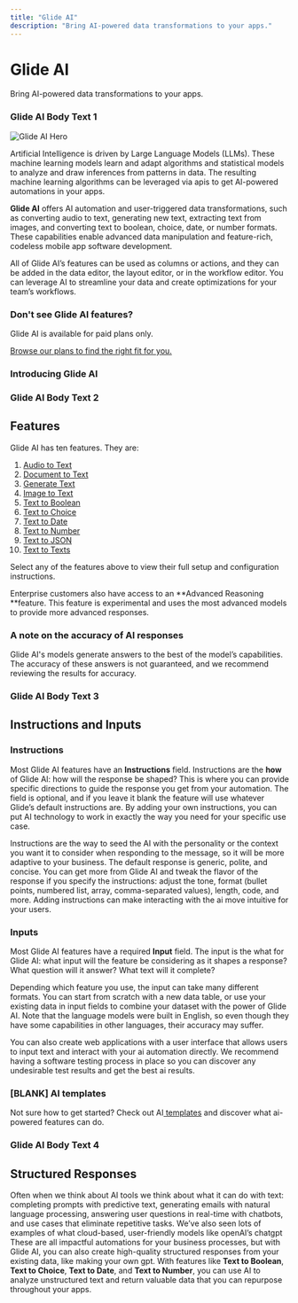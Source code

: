 ```yaml
---
title: "Glide AI"
description: "Bring AI-powered data transformations to your apps."
---
```


# Glide AI

Bring AI-powered data transformations to your apps.

### Glide AI Body Text 1



![Glide AI Hero](https://images.ctfassets.net/yreygbm72t08/UMrj3mIoesUntSEqTfFuB/64590ea920aeeef0d1946bcbe778c72c/Glide_AI_32.gif)



Artificial Intelligence is driven by Large Language Models (LLMs). These machine learning models learn and adapt algorithms and statistical models to analyze and draw inferences from patterns in data. The resulting machine learning algorithms can be leveraged via apis to get AI-powered automations in your apps.

**Glide AI** offers AI automation and user-triggered data transformations, such as converting audio to text, generating new text, extracting text from images, and converting text to boolean, choice, date, or number formats. These capabilities enable advanced data manipulation and feature-rich, codeless mobile app software development.

All of Glide AI’s features can be used as columns or actions, and they can be added in the data editor, the layout editor, or in the workflow editor. You can leverage AI to streamline your data and create optimizations for your team’s workflows.

### Don't see Glide AI features?

Glide AI is available for paid plans only. 

[Browse our plans to find the right fit for you. 
](https://www.glideapps.com/pricing)

### Introducing Glide AI

### Glide AI Body Text 2

## Features

Glide AI has ten features. They are:

1. [Audio to Text](/docs/automation/ai/audio-to-text)
2. [Document to Text](/docs/automation/ai/document-to-text)
3. [Generate Text](/docs/automation/ai/generate-text)
4. [Image to Text](/docs/automation/ai/image-to-text)
5. [Text to Boolean](/docs/automation/ai/text-to-boolean)
6. [Text to Choice](/docs/automation/ai/text-to-choice)
7. [Text to Date](/docs/automation/ai/text-to-date)
8. [Text to Number](/docs/automation/ai/text-to-number)
9. [Text to JSON](/automation/ai/text-to-json)
10. [Text to Texts](/automation/ai/texts-to-text)

Select any of the features above to view their full setup and configuration instructions.

Enterprise customers also have access to an **Advanced Reasoning **feature. This feature is experimental and uses the most advanced models to provide more advanced responses. 

### A note on the accuracy of AI responses

Glide AI's models generate answers to the best of the model’s capabilities. The accuracy of these answers is not guaranteed, and we recommend reviewing the results for accuracy. 

### Glide AI Body Text 3

## Instructions and Inputs

### Instructions

Most Glide AI features have an **Instructions** field. Instructions are the **how** of Glide AI: how will the response be shaped? This is where you can provide specific directions to guide the response you get from your automation. The field is optional, and if you leave it blank the feature will use whatever Glide’s default instructions are. By adding your own instructions, you can put AI technology to work in exactly the way you need for your specific use case.

Instructions are the way to seed the AI with the personality or the context you want it to consider when responding to the message, so it will be more adaptive to your business. The default response is generic, polite, and concise. You can get more from Glide AI and tweak the flavor of the response if you specify the instructions: adjust the tone, format (bullet points, numbered list, array, comma-separated values), length, code, and more. Adding instructions can make interacting with the ai move intuitive for your users.

### Inputs

Most Glide AI features have a required **Input** field. The input is the what for Glide AI: what input will the feature be considering as it shapes a response? What question will it answer? What text will it complete?

Depending which feature you use, the input can take many different formats. You can start from scratch with a new data table, or use your existing data in input fields to combine your dataset with the power of Glide AI. Note that the language models were built in English, so even though they have some capabilities in other languages, their accuracy may suffer.

You can also create web applications with a user interface that allows users to input text and interact with your ai automation directly. We recommend having a software testing process in place so you can discover any undesirable test results and get the best ai results.

### [BLANK] AI templates

Not sure how to get started? Check out AI[ templates](https://www.glideapps.com/templates/ai) and discover what ai-powered features can do.

### Glide AI Body Text 4

## Structured Responses

Often when we think about AI tools we think about what it can do with text: completing prompts with predictive text, generating emails with natural language processing, answering user questions in real-time with chatbots, and use cases that eliminate repetitive tasks. We’ve also seen lots of examples of what cloud-based, user-friendly  models like openAI’s chatgpt These are all impactful automations for your business processes, but with Glide AI, you can also create high-quality structured responses from your existing data, like making your own gpt. With features like **Text to Boolean**, **Text to Choice**, **Text to Date**, and **Text to Number**, you can use AI to analyze unstructured text and return valuable data that you can repurpose throughout your apps.

